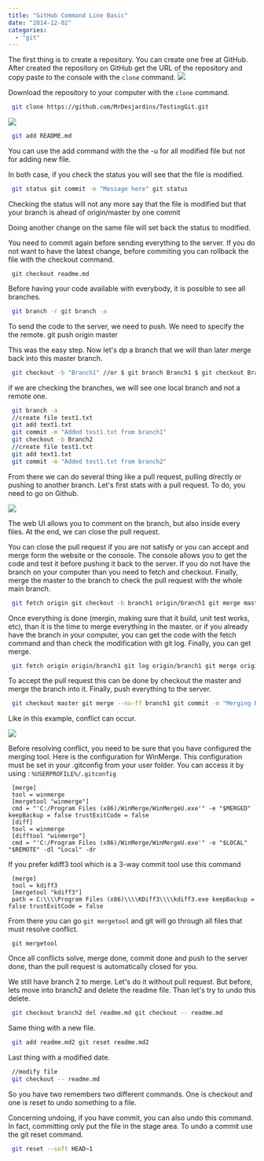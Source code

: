 ```yaml
---
title: "GitHub Command Line Basic"
date: "2014-12-02"
categories: 
  - "git"
---
```


The first thing is to create a repository. You can create one free at GitHub. After created the repository on GitHub get the URL of the repository and copy paste to the console with the `clone` command. ![](images/GitHubCloneHttpUrl-400x247.png)

Download the repository to your computer with the `clone` command. 

```sh
 git clone https://github.com/MrDesjardins/TestingGit.git 
```  

![](images/GitCloneExistingRepository-400x66.png)

```sh
 git add README.md 

```  
You can use the add command with the the -u for all modified file but not for adding new file.

In both case, if you check the status you will see that the file is modified. 

```sh
 git status git commit -m "Message here" git status 
```  

Checking the status will not any more say that the file is modified but that your branch is ahead of origin/master by one commit

Doing another change on the same file will set back the status to modified.

You need to commit again before sending everything to the server. If you do not want to have the latest change, before commiting you can rollback the file with the checkout command. 

```sg
 git checkout readme.md 
```  

Before having your code available with everybody, it is possible to see all branches. 

```sh 
 git branch -r git branch -a 
```  

To send the code to the server, we need to push. We need to specify the the remote. git push origin master

This was the easy step. Now let's dp a branch that we will than later merge back into this master branch. 

```sh
 git checkout -b "Branch1" //or $ git branch Branch1 $ git checkout Branch1 
```  

if we are checking the branches, we will see one local branch and not a remote one. 

```sh
 git branch -a 
 //create file test1.txt 
 git add text1.txt 
 git commit -m "Added test1.txt from branch1" 
 git checkout -b Branch2 
 //create file test1.txt 
 git add text1.txt 
 git commit -m "Added test1.txt from branch2" 
``` 

From there we can do several thing like a pull request, pulling directly or pushing to another branch. Let's first stats with a pull request. To do, you need to go on Github.

![](images/GitComment-336x400.png)

The web UI allows you to comment on the branch, but also inside every files. At the end, we can close the pull request.

You can close the pull request if you are not satisfy or you can accept and merge form the website or the console. The console allows you to get the code and test it before pushing it back to the server. If you do not have the branch on your computer than you need to fetch and checkout. Finally, merge the master to the branch to check the pull request with the whole main branch. 

```sh
 git fetch origin git checkout -b branch1 origin/branch1 git merge master 
```  

Once everything is done (mergin, making sure that it build, unit test works, etc), than it is the time to merge everything in the master. or if you already have the branch in your computer, you can get the code with the fetch command and than check the modification with git log. Finally, you can get merge. 

```sh
 git fetch origin origin/branch1 git log origin/branch1 git merge origin/branch1 
```  
To accept the pull request this can be done by checkout the master and merge the branch into it. Finally, push everything to the server. 

```sh
 git checkout master git merge --no-ff branch1 git commit -m "Merging Blah Blah" git push origin master 
```  

Like in this example, conflict can occur.

 ![](images/GitStatusConflict-400x149.png)

Before resolving conflict, you need to be sure that you have configured the merging tool. Here is the configuration for WinMerge. This configuration must be set in your .gitconfig from your user folder. You can access it by using : `%USERPROFILE%/.gitconfig` 

``` 
 [merge] 
 tool = winmerge 
 [mergetool "winmerge"] 
 cmd = "'C:/Program Files (x86)/WinMerge/WinMergeU.exe'" -e "$MERGED" keepBackup = false trustExitCode = false 
 [diff] 
 tool = winmerge 
 [difftool "winmerge"] 
 cmd = "'C:/Program Files (x86)/WinMerge/WinMergeU.exe'" -e "$LOCAL" "$REMOTE" -dl "Local" -dr 
``` 

If you prefer kdiff3 tool which is a 3-way commit tool use this command

```
 [merge] 
 tool = kdiff3 
 [mergetool "kdiff3"] 
 path = C:\\\\Program Files (x86)\\\\KDiff3\\\\kdiff3.exe keepBackup = false trustExitCode = false 
``` 

From there you can go `git mergetool` and git will go through all files that must resolve conflict. 
``` 
 git mergetool 
``` 

Once all conflicts solve, merge done, commit done and push to the server done, than the pull request is automatically closed for you.

We still have branch 2 to merge. Let's do it without pull request. But before, lets move into branch2 and delete the readme file. Than let's try to undo this delete. 

```sh
 git checkout branch2 del readme.md git checkout -- readme.md 
```  
Same thing with a new file.

```sh
 git add readme.md2 git reset readme.md2 
```  

Last thing with a modified date. 

```sh
 //modify file 
 git checkout -- readme.md 
``` 

So you have two remembers two different commands. One is checkout and one is reset to undo something to a file.

Concerning undoing, if you have commit, you can also undo this command. In fact, committing only put the file in the stage area. To undo a commit use the git reset command. 

```sh
 git reset --soft HEAD~1 
``` 
